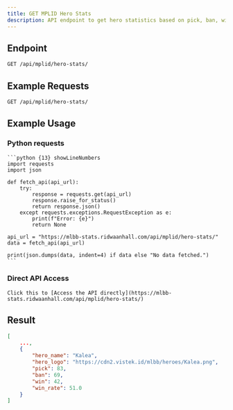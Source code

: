 ```yaml
---
title: GET MPLID Hero Stats
description: API endpoint to get hero statistics based on pick, ban, win, and winrate
---
```


## Endpoint

```txt
GET /api/mplid/hero-stats/
```

## Example Requests

```txt
GET /api/mplid/hero-stats/
```

## Example Usage

### Python requests

    ```python {13} showLineNumbers
    import requests
    import json

    def fetch_api(api_url):
        try:
            response = requests.get(api_url)
            response.raise_for_status()
            return response.json()
        except requests.exceptions.RequestException as e:
            print(f"Error: {e}")
            return None

    api_url = "https://mlbb-stats.ridwaanhall.com/api/mplid/hero-stats/"
    data = fetch_api(api_url)

    print(json.dumps(data, indent=4) if data else "No data fetched.")
    ```

### Direct API Access

    Click this to [Access the API directly](https://mlbb-stats.ridwaanhall.com/api/mplid/hero-stats/)

## Result

```json {3} showLineNumbers
[
    ...,
    {
        "hero_name": "Kalea",
        "hero_logo": "https://cdn2.vistek.id/mlbb/heroes/Kalea.png",
        "pick": 83,
        "ban": 69,
        "win": 42,
        "win_rate": 51.0
    }
]
```